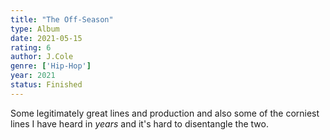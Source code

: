 ```yaml
---
title: "The Off-Season"
type: Album
date: 2021-05-15
rating: 6
author: J.Cole
genre: ['Hip-Hop']
year: 2021
status: Finished
---
```


Some legitimately great lines and production and also some of the corniest lines I have heard in _years_ and it's hard to disentangle the two.
